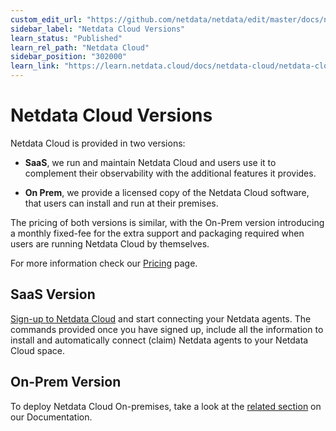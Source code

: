 ```yaml
---
custom_edit_url: "https://github.com/netdata/netdata/edit/master/docs/netdata-cloud/versions.md"
sidebar_label: "Netdata Cloud Versions"
learn_status: "Published"
learn_rel_path: "Netdata Cloud"
sidebar_position: "302000"
learn_link: "https://learn.netdata.cloud/docs/netdata-cloud/netdata-cloud-versions"
---
```


# Netdata Cloud Versions

Netdata Cloud is provided in two versions:

- **SaaS**, we run and maintain Netdata Cloud and users use it to complement their observability with the additional features it provides.

- **On Prem**, we provide a licensed copy of the Netdata Cloud software, that users can install and run at their premises. 

The pricing of both versions is similar, with the On-Prem version introducing a monthly fixed-fee for the extra support and packaging required when users are running Netdata Cloud by themselves.

For more information check our [Pricing](https://www.netdata.cloud/pricing/) page.

## SaaS Version

[Sign-up to Netdata Cloud](https://app.netdata.cloud) and start connecting your Netdata agents. The commands provided once you have signed up, include all the information to install and automatically connect (claim) Netdata agents to your Netdata Cloud space.

## On-Prem Version

To deploy Netdata Cloud On-premises, take a look at the [related section](/docs/netdata-cloud/netdata-cloud-on-prem) on our Documentation.
